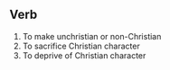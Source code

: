 == Verb ==

#To make unchristian or non-Christian
#To sacrifice Christian character
#To deprive of Christian character